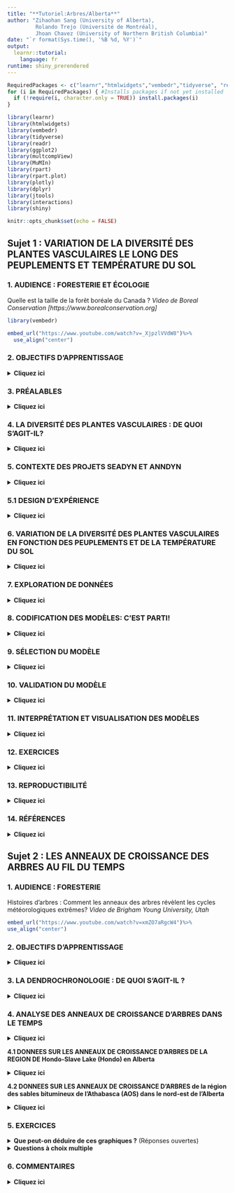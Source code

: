 ```yaml
---
title: "**Tutoriel:Arbres/Alberta**"
author: "Zihaohan Sang (University of Alberta),
         Rolando Trejo (Université de Montréal),
         Jhoan Chavez (University of Northern British Columbia)"
date: "`r format(Sys.time(), '%B %d, %Y')`"
output: 
  learnr::tutorial:
    language: fr
runtime: shiny_prerendered
---
```

  
  
```r
RequiredPackages <- c("learnr","htmlwidgets","vembedr","tidyverse", "readr","ggplot2","multcompView","MuMIn","rpart","rpart.plot","plotly","dplyr","jtools","interactions","shiny")
for (i in RequiredPackages) { #Installs packages if not yet installed
  if (!require(i, character.only = TRUE)) install.packages(i)
}

library(learnr)
library(htmlwidgets)
library(vembedr)
library(tidyverse)
library(readr)
library(ggplot2)
library(multcompView)
library(MuMIn)
library(rpart)
library(rpart.plot)
library(plotly)
library(dplyr)
library(jtools)
library(interactions)
library(shiny)

knitr::opts_chunk$set(echo = FALSE)
```



## **Sujet 1 : VARIATION DE LA DIVERSITÉ DES PLANTES VASCULAIRES LE LONG DES PEUPLEMENTS ET TEMPÉRATURE DU SOL**

### **1. AUDIENCE : FORESTERIE ET ÉCOLOGIE** 

Quelle est la taille de la forêt boréale du Canada ? *Video de Boreal Conservation [https://www.borealconservation.org]*
  
```r
library(vembedr)
```

```r
embed_url("https://www.youtube.com/watch?v=_XjpzlVVdW8")%>%
  use_align("center")
```


### **2. OBJECTIFS D'APPRENTISSAGE**

<details>
  <summary> **Cliquez ici** </summary>
  <p>  
  
  1. Vous comprendrez pourquoi la biologie et les statistiques peuvent bien se mélanger ensemble. 

2. Vous serez en mesure de comprendre comment mettre en œuvre la régression linéaire appliquée à la richesse des espèces en fonction d'au moins deux variables indépendantes.

</details>

### **3. PRÉALABLES**

  <details>
  <summary> **Cliquez ici** </summary>
  <p> 
  
   **3.1 Une introduction à la régression linéaire**:https://www.youtube.com/watch?v=gb4qqX4uhYA


   **3.2 Comment lire un boxplot?**:https://www.youtube.com/watch?v=7UK2DK7rblw


   **3.3 La courbe de Bell (distribution normale/gaussienne)**:https://www.youtube.com/watch?v=DJzmb7hGmeM


   **3.4 Qu'est-ce qu'un graphique résiduel?**:https://www.youtube.com/watch?v=J5gRckrv44c

</details>


### **4. LA DIVERSITÉ DES PLANTES VASCULAIRES : DE QUOI S'AGIT-IL?**
  
  <details>
  <summary> **Cliquez ici** </summary>
  <p>  
  La diversité est un concept clé en biologie. Si vous vous êtes demandé quel est le lien entre la richesse en espèces des plantes par rapport à l'espace et à l'environnement, vous êtes au bon endroit pour acquérir les concepts biologiques et statistiques de base. Il existe plus de 352 000 (391 000 selon Jin et Qian, 2019) espèces de plantes vasculaires dans le monde. Plus de 95 % des plantes vasculaires sont des plantes à fleurs, également appelées angiospermes (par exemple, les graminées, les orchidées, les érables). Les autres types de plantes vasculaires sont les gymnospermes (arbres à cônes, par exemple les pins, les épicéas) et les plantes sans graines (par exemple les fougères) (voir la figure des plantes vasculaires ci-dessous). 5111 espèces de plantes vasculaires ont été trouvées au Canada (CCCEP, 2010). Une telle quantité de types et de formes de vie invite définitivement les biologistes à s'interroger sur le fonctionnement de la diversité dans la nature.


```r
htmltools::img(
				src = "https://github.com/Living-Data-Tutorials/website/blob/main/_lessons/2022-04-07-alberta-trees-tutorial/Vascular_Plants.png?raw=true", height = "500px", width = "100%", `data-external` = "1"
			)
```
*Images de «The Gymnosperm Database» et «Go Botany (3.7)»*

  </details>

### **5. CONTEXTE DES PROJETS SEADYN ET ANNDYN**

<details>
  <summary> **Cliquez ici** </summary>
  <p> 
  
Un projet intéressant de surveillance de la diversité était la Dynamique saisonnière et annuelle des communautés végétales de la forêt boréale de l'Ouest canadien : un ensemble de données héritées couvrant quatre décennies. L'objectif principal des projets de recherche sur la dynamique saisonnière (SEADYN) et plus tard sur la dynamique annuelle (ANNDYN) était de documenter les changements saisonniers dans la composition végétale pendant la saison sans neige (mai à octobre) et les changements à plus long terme dans la mensuration de la végétation et de la forêt pour les sites de la forêt boréale en Alberta, au Canada, dominés par Pinus banksiana (Lamb.) (voir l'image centrale dans la figure ci-dessous). 


Deux régions ont été utilisées pour cette étude : la première c'est la région de Hondo-Slave Lake (ci-après, Hondo) en Alberta, qui a été étudiée de 1980 à 2015, et la deuxième c'est la région des sables bitumineux de l'Athabasca (ci-après, AOS) dans le nord-est de l'Alberta, qui a été étudiée de 1981 à 1984 et dont on pense qu'elle présente une pollution atmosphérique importante en raison du développement industriel régional (exploitation et traitement des sables bitumineux).


```r
htmltools::img(
				src = "https://github.com/RolandoTrejo/website/blob/main/_lessons/2022-04-07-alberta-trees-tutorial/Alberta_Project.png?raw=true", height = "500px", width = "100%", `data-external` = "1"
			)
```
*Image tirée des métadonnées des projets de recherche Dynamique saisonnière (SEADYN) et, plus tard, Dynamique annuelle (ANNDYN), Alberta*

  </details>
  
### **5.1 DESIGN D'EXPÉRIENCE** 
  
  <details>
  <summary> **Cliquez ici** </summary>
  <p>  
  
  La conception expérimentale consistait en des parcelles de 50x50 m subdivisées en 50 quadrants de 5x5 m. Les données provenant du suivi de Hondo peuvent nous permettre d'énoncer les questions relatives aux arbres concernant la température du sol et les peuplements.




```r
htmltools::img(
				src = "https://github.com/Living-Data-Tutorials/website/blob/main/_lessons/2022-04-07-alberta-trees-tutorial/Location.png?raw=true", height = "500px", width = "100%", `data-external` = "1"
			)
```
*Image tirée des métadonnées des projets de recherche Dynamique saisonnière (SEADYN) et, plus tard, Dynamique annuelle (ANNDYN), Alberta*

  </details>

### **6. VARIATION DE LA DIVERSITÉ DES PLANTES VASCULAIRES EN FONCTION DES PEUPLEMENTS ET DE LA TEMPÉRATURE DU SOL**

<details>
  <summary> **Cliquez ici** </summary>
  <p> 
  
L'Alberta, comprenant 660 000 km2, est une province canadienne diversifiée. Près de 2000 espèces de plantes vasculaires ont été recensées (dont près de 1500 indigènes) (Packer et Gould, 2017). Afin de révéler comment la biodiversité est liée à l'espace et à au moins une variable environnementale, nous nous concentrerons sur la compréhension de l'effet des sites et de la température du sol sur la richesse en espèces en 2010 en ce qui concerne uniquement les sites de Hondo de ce projet.Les sites de Hondo sont au nord d'Edmonton et à l'est du Petit Lac des Esclaves, Alberta (AB), Canada (panneau de carte en bas à droite). En 2010, la flore vasculaire de Hondo est composée de 131 espèces. Dans ces sites, le nombre maximum d'espèces trouvées entre 1980-2015 était de 215. En ce qui concerne la diversité des espèces, nous pouvons poser les questions suivantes :


     A. Peut-on expliquer la diversité vasculaire par la température du sol ? 
 
     B. Les peuplements sont-ils un meilleur prédicteur que la température du sol ? 
 
     C. Devons-nous considérer les deux variables ensemble pour comprendre la variation de la diversité des plantes vasculaires ? 
 
  </details>

### **7. EXPLORATION DE DONNÉES**

<details>
  <summary> **Cliquez ici** </summary>
  <p>  
  
Pour répondre à nos questions, nous utiliserons les données de deux ensembles de données différents provenant d'un suivi à long terme sur les arbres et les plantes en Alberta. Nous pouvons répondre à nos questions en utilisant les données d'une année spécifique. Dans ce tutoriel, nous utiliserons les données de 2010. Nous pouvons maintenant mieux comprendre la ligne de régression fournie par le graphique de la température du sol et de la richesse des espèces. Elle suit essentiellement une corrélation négative (plus d'espèces, moins de température du sol). En ce qui concerne le graphique boxplot, nous pouvons voir que les peuplements 5 et 6 contiennent plus d'espèces que les peuplements 3 et 4. Dans les peuplements 7 et 8, nous pouvons visualiser des valeurs extrêmes. 


**7.1. Variation de la richesse des espèces en fonction de la température du sol (°C)**

```r
# Variation de la richesse des espèces en fonction de la température du sol (°C)
Hondo_VascularCover_2010_CLEAN<-read.csv("https://raw.githubusercontent.com/Living-Data-Tutorials/website/main/_lessons/2022-04-07-alberta-trees-tutorial/Hondo_VascularCover_2010_CLEAN.csv", sep=";")
Hondo_SoilTemp_2010_CLEAN<- read.csv("https://raw.githubusercontent.com/Living-Data-Tutorials/website/main/_lessons/2022-04-07-alberta-trees-tutorial/Hondo_SoilTemp_2010_CLEAN.csv", sep=";")

SR_SoilTemp <- data.frame(stand=as.factor(Hondo_SoilTemp_2010_CLEAN$stand),
                          SR=Hondo_VascularCover_2010_CLEAN$SR,
                          temp_C=Hondo_SoilTemp_2010_CLEAN$temp_C)

bc <- plot_ly(SR_SoilTemp, x=~temp_C, y=~SR, type = "scatter", size=~SR, 
              color = 'Paired')%>% layout(title="",
              xaxis=list(title="Soil temperature (C)", showgrid = F),
              yaxis=list(title="Species richness", showgrid = F))

bc
```

**7.2. Variation de la richesse en espèces le long des peuplements**

```r
# Variation de la richesse en espèces le long des peuplements
bp <- plot_ly(SR_SoilTemp, y=~SR, color = ~as.factor(stand),symbol="stand", 
              type="box",boxpoints = "all",
              
              jitter = 0.4,pointpos = -1.8) %>% 
              layout(title = "", 
              xaxis = list(title = "Stand", showgrid = F),
              yaxis=list(title="Species richness", showgrid = F))

bp
```

**7.3. Fréquences d'espèces dans chaque classe d'abondance**

Nous connaissons déjà les tendences entre les peuplements, la température du sol et l'interaction. Mais, que nous disent les variables continues (richesse en espèces et température du sol) concernant leurs distributions de fréquence? 
  
  La richesse des espèces suit clairement une distribution normale.

```r
SRichness <- data.frame(SR=Hondo_VascularCover_2010_CLEAN$SR)
ab <- table(unlist(SRichness))
barplot(ab, las = 1, # make axis labels perpendicular to axis
        xlab = "Abundance class: species richness", ylab = "Frequency", # label axes
        col = grey(5:0/5)) # 5-colour gradient for the bars
```

**7.4. Fréquences de température du sol dans chaque classe d'abondance**

La température du sol ne suit pas nécessairement une distribution normale, mais il semble qu'on puisse le supposer.

```r
STemp <- data.frame(temp_C=Hondo_SoilTemp_2010_CLEAN$temp_C)
ab <- table(unlist(STemp))
barplot(ab, las = 1, # make axis labels perpendicular to axis
        xlab = "Abundance class: soil temperature", ylab = "Frequency", # label axes
        col = grey(5:0/5)) # 5-colour gradient for the bars
```

</details>
  
  ### **8. CODIFICATION DES MODÈLES: C'EST PARTI!**
  
  <details>
  <summary> **Cliquez ici** </summary>
  <p> 
  
  Afin de comprendre comment la température du sol en Celsius et le peuplement (x = variable indépendante) peuvent affecter la biodiversité, nous pouvons créer cinq modèles différents contenant la richesse en espèces comme variable de réponse (y = variable dépendante). 

```r
# Species richness as function of soil temperature (C) alone
M1 <- lm(SR ~ temp_C,data = SR_SoilTemp)  
# Species richness as function of peuplement alone
M2 <-lm(SR ~ stand,data = SR_SoilTemp)    
# Species richness as function of soil temperature (C) plus peuplement, and soil temperature-peuplement interaction
M3 <- lm(SR ~ temp_C*stand,data = SR_SoilTemp)
# Species richness as function of soil temperature (C) and peuplement
M4 <- lm(SR ~ temp_C+stand,data = SR_SoilTemp)
# Species richness as function of soil temperature-peuplement interaction alone
M5 <- lm(SR ~ temp_C:stand,data = SR_SoilTemp)
```

```
# Richesse des espèces en fonction de la température du sol (C) toute seule
M1 <- lm(SR ~ temp_C,data = SR_SoilTemp)  
# La richesse des espèces en fonction du peuplement tout seul
M2 <-lm(SR ~ stand,data = SR_SoilTemp)    
# Richesse en espèces en fonction de la température du sol (C), du peuplement et de l'interaction entre la température du sol et le peuplement.
M3 <- lm(SR ~ temp_C*stand,data = SR_SoilTemp)
# Richesse en espèces en fonction de la température du sol (C) et du peuplement
M4 <- lm(SR ~ temp_C+stand,data = SR_SoilTemp)
# La richesse des espèces en fonction de l'interaction température du sol-peuplement
M5 <- lm(SR ~ temp_C:stand,data = SR_SoilTemp)
```
</details>
  
  ###  **9. SÉLECTION DU MODÈLE**
  
  <details>
  <summary> **Cliquez ici** </summary>
  <p> 
  
  En ce qui concerne les modèles associés à la richesse en espèces en fonction de la température du sol et du peuplement, pouvons-nous utiliser ces résultats pour formuler nos conclusions écologiques ? Est-ce que la combinaison de la température du sol et du peuplement peut révéler un modèle caché par la modélisation indépendante des deux variables? Nous pouvons utiliser l'approche AICc et R carré pour sélectionner le meilleur modèle. Ici, nous pouvons voir que les modèles M2 et M4 sont les meilleures options suivant une approche lm avec effets fixes. Cependant, le modèle M4 présente un R carré réduit. Le modèle M2, uniquement la richesse en espèces en fonction du peuplement, présente un AIC plus faible et un R carré plus élevé.

```r
R2_adjusted <- c(summary(M1)$adj.r.squared,
                 summary(M2)$adj.r.squared,
                 summary(M3)$adj.r.squared,
                 summary(M4)$adj.r.squared,
                 summary(M5)$adj.r.squared)
r2 <- c(summary(M1)$r.squared,
        summary(M2)$r.squared,
        summary(M3)$r.squared,
        summary(M4)$r.squared,
        summary(M5)$r.squared)
library(MuMIn)
AIC.table  <- MuMIn::model.sel( M1, M2, M3, M4, M5)
AIC.table <- AIC.table[ , c("df", "logLik", "AICc", "delta")]

Model_summary<-data.frame(R2_adjusted,r2,AIC.table)
Model_summary
```
df est les degrés de liberté,
logLik est la log-vraisemblance, et
delta est la différence AICc avec la valeur la plus faible.

Nous pouvons employer le modèle M2 pour voir comment il fonctionne la richesse en espèces en fonction des peuplements. Nous pouvons identifier le modèle M2 comme étant le meilleur en fonction de son AICc et de son R carré les plus faibles. Mais, avant d'effectuer une analyse de la variance et une comparaison post-hoc des moyennes, nous devons vérifier les hypothèses de base du modèle de régression linéaire

```
# La richesse en espèces en fonction du peuplement
M2 <-lm(SR ~ stand,data = SR_SoilTemp)  
```
</details>
  
  
  ### **10. VALIDATION DU MODÈLE**
  
  <details>
  <summary> **Cliquez ici** </summary>
  <p> 
  
  **10.1. Homogénéité de la variance**
  
  Graphic des valeurs prédites par rapport aux valeurs résiduelles

```r
M2 <-lm(SR ~ stand,data = SR_SoilTemp) 
plot(resid(M2) ~ fitted(M2),
     xlab = 'Predicted values',
     ylab = 'Normalized residuals')
abline(h = 0, lty = 2)
```

Test d'homogénéité de la variance

```r
# Test d'homogénéité de la variance
bartlett.test(SR ~ stand,data = SR_SoilTemp) # We have homogeneity of variance (p-value = 0.1793)
```

Il y a une dispersion homogène des résidus en ce qui concerne le graphique et le test d'homogénéité de la variance (p-value = 0.1793). *L'hypothèse est respectée!*
  
  **10.2. Indépendance des résidus du modèle**
  
  Vérification de l'indépendance des résidus du modèle avec les peuplements

```r

boxplot(resid(M2) ~ stand, data = SR_SoilTemp,
        xlab = "Stand", ylab = "Normalized residuals")
abline(h = 0, lty = 2)
```

Dispersion homogène des résidus autour de 0 et aucune tendance des résidus en fonction de la variable. *L'hypothèse est respectée!*
  
  **10.3. Normalité des résidus de modèle**
  
  Histogramme des résidus du modèle
```r
hist(resid(M2)) # Histogram of residuals
```

Test de Shapiro pour vérifier la normalité des résidus

```r
# Shapiro test to check normality
M2 <-lm(SR ~ stand,data = SR_SoilTemp)
ANOVA_M2=aov(M2)
shapiro.test(ANOVA_M2$residuals) # The errors follow a normal distribution (p-value = 0.2401)
```

Les résidus suivent une distribution normale au regard de l'histogramme et du test de Shapiro (p-value = 0.2401).*L'hypothèse est respectée!*
  
  </details>
  
  ### **11. INTERPRÉTATION ET VISUALISATION DES MODÈLES**
  
  <details>
  <summary> **Cliquez ici** </summary>
  <p> 
  
  **La richesse en espèces en fonction du peuplement**
  
  Une fois que nous avons corroboré les hypothèses de base du modèle de régression linéaire, nous pouvons continuer avec l'interprétation et la visualisation du modèle. Il existe des différences significatives entre les peuplements (p < 2,2e-16). Les peuplements 3 et 4 sont associés à une moindre richesse en espèces que les peuplements 5 et 6.

```r

M2 <-lm(SR ~ stand,data = SR_SoilTemp)
ANOVA_M2=aov(M2) # There are significant differences among stands (p < 2.2e-16)
summary(ANOVA_M2)
```

```r
ANOVA=aov(M2)
# Tukey test to study each pair of treatment :
TUKEY <- TukeyHSD(x=ANOVA, "stand", conf.level=0.95)

# Group the treatments that are not different each other together.
generate_label_df <- function(TUKEY, variable){
  
  # Extract labels and factor levels from Tukey post-hoc 
  Tukey.levels <- TUKEY[[variable]][,4]
  Tukey.labels <- data.frame(multcompLetters(Tukey.levels)['Letters'])
  
  # Put the labels in the same order as in the boxplot :
  Tukey.labels$stand=rownames(Tukey.labels)
  Tukey.labels=Tukey.labels[order(Tukey.labels$stand) , ]
  return(Tukey.labels)
}

# Apply the function on the dataset
LABELS <- generate_label_df(TUKEY , "stand")


# A panel of colors to draw each group with the same color :
my_colors <- c( 
  rgb(143,199,74,maxColorValue = 255),
  rgb(242,104,34,maxColorValue = 255), 
  rgb(111,145,202,maxColorValue = 255),
  rgb(144,108,84,maxColorValue = 255),
  rgb(144,108,84,maxColorValue = 255),
  rgb(143,199,74,maxColorValue = 255),
  rgb(143,199,74,maxColorValue = 255))

# Draw the basic boxplot
a <- boxplot(SR_SoilTemp$SR ~ SR_SoilTemp$stand , ylim=c(min(SR_SoilTemp$SR) , 1.1*max(SR_SoilTemp$SR)) , 
             col=my_colors[as.numeric(LABELS[,1])] , ylab="Species richness" , main="",xlab="Stand")

# It writes the letter over each box. Over is how high letters are written.
over <- 0.1*max( a$stats[nrow(a$stats),] )

#Add the labels
#text( c(1:nlevels(SR_SoilTemp$stand)) , a$stats[nrow(a$stats),]+over , LABELS[,1], 
 #     col=my_colors[as.numeric(LABELS[,1])] )
```

Des couleurs différentes dans les peuplements signifient des différences statistiques.

  </details>
  
### **12. EXERCICES**

<details>
  <summary> **Cliquez ici** </summary>
  <p>  
  
**12.1. RICHESSE EN ESPÈCES EN FONCTION DE LA TEMPÉRATURE DU SOL (°C)**

Exécutez le code suivant et répondez à la question ci-dessous. Ici, nous utilisons le modèle un (M1) correspondant à la richesse en espèces en fonction de la température du sol (C) pour vérifier s'il existe une relation entre la richesse en espèces et la température du sol. Nous considérerons que les hypothèses de base du modèle sont respectées.

```r
# Importing data
Hondo_VascularCover_2010_CLEAN<-read.csv("https://raw.githubusercontent.com/Living-Data-Tutorials/website/main/_lessons/2022-04-07-alberta-trees-tutorial/Hondo_VascularCover_2010_CLEAN.csv", sep=";")
Hondo_SoilTemp_2010_CLEAN<- read.csv("https://raw.githubusercontent.com/Living-Data-Tutorials/website/main/_lessons/2022-04-07-alberta-trees-tutorial/Hondo_SoilTemp_2010_CLEAN.csv", sep=";")

# Merging data
SR_SoilTemp <- data.frame(stand=as.factor(Hondo_SoilTemp_2010_CLEAN$stand),
                          SR=Hondo_VascularCover_2010_CLEAN$SR,
                          temp_C=Hondo_SoilTemp_2010_CLEAN$temp_C)

# Species richness as function of soil temperature (C)
M1 <- lm(SR ~ temp_C,data = SR_SoilTemp) 
# Residuals and coefficients of the model
(summ_M1 <- summary(M1)) #
# Simplified ggplot theme
library(ggplot2)
fig <- theme_bw() +
  theme(panel.grid.minor=element_blank(),
        panel.grid.major=element_blank(),
        panel.background=element_blank()) +
  theme(strip.background=element_blank(),
        strip.text.y = element_text()) +
  theme(legend.background=element_blank()) +
  theme(legend.key=element_blank()) +
  theme(panel.border = element_rect(colour="black", fill=NA))
# Plot
plot <- ggplot(aes(temp_C, SR), data = SR_SoilTemp)
Plot_AllData <- plot + geom_point() +
  xlab("Soil temperature (C)") +
  ylab("Species richness") +
  labs(title = "All data") + fig

# Add regression lines with the intercepts specific to each stand

Plot_AllData +
  geom_abline(intercept = 23.8756 ,
              slope     = -0.3346, col = "coral2")


```

Vérifiez le graphique, puis la p-value de la température du sol (temp_C). Répondez à la question suivante :
  
```r
quiz(
  question("**Quelle est la relation entre la richesse des espèces et la température du sol ?**",
           answer("Plus de richesse d'espèces, plus de température du sol"),
           answer("Plus de richesse d'espèces, moins de température du sol", correct = TRUE),
           answer("La relation n'est pas significative"),
           answer("Aucune des réponses ci-dessus n'est correcte")
  )
)
```

**12.2 RELATION LINÉAIRE OU NON LINÉAIRE**
  
  Exécutez le code suivant. Observez ensuite le tableau AIC et la visualisation graphique. 

```r

# Data
x <- c(1.1,1.2,0.7,3.4,3.6,2.7,5.2,5.3,4.7,7.3,7.5,6.7,9.4,9.1,8.9,11.3,10.7,11)
y_response <- c(0.8,0.7,1.2,9.1,8.7,9.3,25.3,25.8,24.2,50,48.5,51,81.1,80.8,81.2,121.5,121,120.7)
Linear_not_linear <- data.frame(x,y_response)

# Linear model or not?
library(mgcv)
linear_model <- gam(y_response  ~ x, data = Linear_not_linear)
smooth_model <- gam(y_response  ~ s(x), data = Linear_not_linear)
AIC(linear_model, smooth_model)

# Visualization
library(ggplot2)
p1<-ggplot(Linear_not_linear, aes(x = x, y = y_response )) +
  geom_point() +
  geom_line(colour = "red", size = 1.2,
            aes(y = fitted(linear_model))) +
  xlab("x") +
  ylab("y") +
  labs(title = "Linear model or not?")+
  geom_line(colour = "blue", size = 1.2,
            aes(y = fitted(smooth_model))) +
  theme_bw()

p1

```

Vous pouvez voir que l'AIC et la tendance du GAM justifient que l'ajout d'une fonction de lissage améliore la performance du modèle. La non-linéarité est alors soutenue par ces données.

Maintenant, explorons notre relation réelle entre la richesse des espèces et les données de température du sol. Suivez les étapes suivantes :

1. Codez vous-même : Utilisez et adaptez le code R des sections 12.1 et 12.2 pour vérifier la linéarité.

2. Utilisez le code du Hint : Cliquez sur Hint pour revoir et coller le code. Exécutez le code.

```r

```

```r
# Data
Hondo_VascularCover_2010_CLEAN<-read.csv("https://raw.githubusercontent.com/Living-Data-Tutorials/website/main/_lessons/2022-04-07-alberta-trees-tutorial/Hondo_VascularCover_2010_CLEAN.csv", sep=";")
Hondo_SoilTemp_2010_CLEAN<- read.csv("https://raw.githubusercontent.com/Living-Data-Tutorials/website/main/_lessons/2022-04-07-alberta-trees-tutorial/Hondo_SoilTemp_2010_CLEAN.csv", sep=";")
SR_SoilTemp <- data.frame(stand=as.factor(Hondo_SoilTemp_2010_CLEAN$stand),
                          SR=Hondo_VascularCover_2010_CLEAN$SR,
                          temp_C=Hondo_SoilTemp_2010_CLEAN$temp_C)

# Linear model or not?
library(mgcv)
linear_model <- gam(SR  ~ temp_C, data = SR_SoilTemp)
smooth_model <- gam(SR  ~ s(temp_C), data = SR_SoilTemp)
AIC(linear_model, smooth_model)

# Visualization
library(ggplot2)
Non_linear<-ggplot(SR_SoilTemp, aes(x = temp_C, y = SR )) +
  geom_point() +
  xlab("Soil temperature (C)") +
  ylab("Species richness") +
  labs(title = "Smooth model curve: Linear model or not?")+
  geom_line(colour = "blue", size = 1.2,
            aes(y = fitted(smooth_model))) +
  theme_bw()

Non_linear

Linear<-ggplot(SR_SoilTemp, aes(x = temp_C, y = SR )) +
  geom_point() +
  geom_line(colour = "red", size = 1.2,
            aes(y = fitted(linear_model))) +
  xlab("Soil temperature (C)") +
  ylab("Species richness") +
  labs(title = "Linear model line:Linear model or not?")+
  theme_bw()

Linear
```

```r
quiz(
  question("**Peut-on utiliser la régression linéaire pour modéliser la relation entre la richesse des espèces et la température du sol?**",
    answer("La non-linéarité est soutenue par ces données"),
    answer("Il est difficile de tirer des conclusions"),
    answer("La linéarité est confirmée par ces données", correct = TRUE),
    answer("Aucune des réponses ci-dessus n'est correcte")
  )
  )
```

**12.3. MODÈLE AVEC INTERACTION**

Situation : nous souhaitons modéliser la richesse en espèces de Hondo en fonction de la température (c'est notre principal prédicteur d'intérêt) mais nous ne savons pas si nous devons considérer le peuplement comme une autre variable importante dans le modèle. Observez les graphiques suivants (modèle M1, M3 et M4) puis le R au carré et l'AICc dans le tableau récapitulatif. Répondez aux questions ci-dessous.

**12.3.1. Richesse en espèces en fonction de la température du sol (°C), du peuplement et de l'interaction entre la température du sol et le peuplement.**

```r
# Species richness as function of soil temperature (C)
M1 <- lm(SR ~ temp_C,data = SR_SoilTemp) 
# Simplified ggplot theme
fig <- theme_bw() +
  theme(panel.grid.minor=element_blank(),
        panel.grid.major=element_blank(),
        panel.background=element_blank()) +
  theme(strip.background=element_blank(),
        strip.text.y = element_text()) +
  theme(legend.background=element_blank()) +
  theme(legend.key=element_blank()) +
  theme(panel.border = element_rect(colour="black", fill=NA))
# Plot
plot <- ggplot(aes(temp_C, SR), data = SR_SoilTemp)
Plot_AllData <- plot + geom_point(color="blue") +
  xlab("Soil temperature (C)") +
  ylab("Species richness") +
  labs(title = "M1 model") + fig

Plot_AllData +
  geom_abline(intercept = 23.8756 ,
              slope     = -0.3346, col = "coral2")
```

**12.3.2. Richesse en espèces en fonction de la température du sol (°C), du peuplement et de l'interaction entre la température du sol et le peuplement.**

```r
M3 <- lm(SR ~ temp_C*stand,data = SR_SoilTemp)
interact_plot(M3, pred = temp_C, modx = stand, x.label = "Soil temperature (C)", y.label = "Species richness",
              main.title = "M3 model",  legend.main = "Stand",plot.points = TRUE)


```

**12.3.3. Richesse en espèces en fonction de la température du sol (°C) et du peuplement**

```r
M4 <- lm(SR ~ temp_C+stand,data = SR_SoilTemp) 
interact_plot(M4, pred = temp_C, modx = stand, x.label = "Soil temperature (C)", y.label = "Species richness",
              main.title = "M4 model",  legend.main = "Stand",plot.points = TRUE)
```

```r
R2_adjusted <- c(summary(M1)$adj.r.squared,
                 summary(M3)$adj.r.squared,
                 summary(M4)$adj.r.squared)
r2 <- c(summary(M1)$r.squared,
        summary(M3)$r.squared,
        summary(M4)$r.squared)
library(MuMIn)
AIC.table  <- MuMIn::model.sel( M1, M3, M4)
AIC.table <- AIC.table[ , c("df", "logLik", "AICc", "delta")]

Model_summary<-data.frame(R2_adjusted,r2,AIC.table)
Model_summary
```
df est les degrés de liberté,
logLik est la log-vraisemblance, et
delta est la différence AICc avec la valeur la plus basse

```r
quiz(
  question("En ce qui concerne le R² et les graphiques, quel est le meilleur modèle ?",
    answer("Modèle M3",correct = TRUE),
    answer("Modèle M1"),
    answer("Modèle M4"),
    answer("Tous les modèles sont les meilleurs")
  )
)
```

  </details>
  
### **13. REPRODUCTIBILITÉ**

<details>
  <summary> **Cliquez ici** </summary>
  <p>  
  
Les graphiques et les résultats présentés dans ce tutoriel ont été obtenus en utilisant des données historiques sur la température du sol et des ensembles de données sur la diversité vasculaire des sites de Hondo. Les données sont disponibles à l'adresse  [https://dataverse.scholarsportal.info/dataset.xhtml?persistentId=doi:10.5683/SP3/PZCAVE].Nous avons importé les ensembles de données originaux à partir de la fonction Import dans R Studio.

```
Hondo_VascularCover_1980_2015 # Historical
str(Hondo_VascularCover_1980_2015)
Hondo_SoilTemp_1980_2010 # Historical soil temperature
str(Hondo_SoilTemp_1980_2010)
```
**13.1 Manipulation de données**

1.Générer un sous-ensemble de données ne considérant que les données de 2010 pour simplifier les analyses statistiques. Il est important de se concentrer sur le cœur de la richesse des espèces : concept écologique lié à l'espace et à l'environnement.

```
Hondo_VascularCover_2010 <- subset(Hondo_VascularCover_1980_2015,year== "2010" )  # Selecting from one category in rows
Hondo_SoilTemp_2010 <- subset(Hondo_SoilTemp_1980_2010,year== "2010" )
```

2. Sauvegardez les données des sous-ensembles 2010 dans l'ordinateur pour les nettoyer et les rendre propres à travailler dans R.
```
write.csv(x=Hondo_VascularCover_2010,file="Hondo_VascularCover_2010.csv", row.names=FALSE) # Export data in csv format
write.csv(x=Hondo_SoilTemp_2010,file="Hondo_SoilTemp_2010.csv", row.names=FALSE) 
```

3. Ouvrez les sous-ensembles 2010 dans excel et ordonnez les données par peuplement (stand) et quarant (quad), puis corroborer la correspondance parfaite dans l'ordre.

```r
Hondo_VascularCover_2010_CLEAN<-read.csv("https://raw.githubusercontent.com/Living-Data-Tutorials/website/main/_lessons/2022-04-07-alberta-trees-tutorial/Hondo_VascularCover_2010_CLEAN.csv", sep=";")
Hondo_SoilTemp_2010_CLEAN<- read.csv("https://raw.githubusercontent.com/Living-Data-Tutorials/website/main/_lessons/2022-04-07-alberta-trees-tutorial/Hondo_SoilTemp_2010_CLEAN.csv", sep=";")

```

4. Générer un nouveau table de données résumant le peuplement, le quadrant, la température du sol et la richesse des espèces. Vous pouvez voir ici que les quadrants et les peuplements ont été fusionnés de manière adéquate.

```r
SR_SoilTemp <- data.frame(stand=as.factor(Hondo_SoilTemp_2010_CLEAN$stand),
                          stand2=as.factor(Hondo_VascularCover_2010_CLEAN$stand),
                          quad=Hondo_SoilTemp_2010_CLEAN$quad,
                          quad2=Hondo_VascularCover_2010_CLEAN$quad,
                          SR=Hondo_VascularCover_2010_CLEAN$SR,
                          temp_C=Hondo_SoilTemp_2010_CLEAN$temp_C)
```

</details>
  
### **14. RÉFÉRENCES**

<details>
  <summary> **Cliquez ici** </summary>
  <p>  
  
Hesketh, A., Loesberg, J., Bledsoe, E., Karst, J., & Macdonald, E. (2021). Seasonal and annual dynamics of western Canadian boreal forest plant communities: A legacy dataset spanning four decades [Data set]. Scholars Portal Dataverse. https://doi.org/10.5683/SP3/PZCAVE

Canadian Endangered Species Conservation Council(CESCC). 2010. Wild Species 2010: The general status of Species in Canada.

Jin, Y., and Qian, H. 2019. V.PhyloMaker: an R package that can generate very large phylogenies for vascular plants. Ecography, 42: 1353: 1359.

Packer, J.G., and Gould, A.J. 2017. Vascular plants of Alberta, part 1: Ferns, Fern Allies, Gymnosperms, and monocots. University of Calgary Press. 281 pages.

Earle, C.J. 2021.The Gymnossperm Database. Consulted on April 7, 2022:[https://www.conifers.org/zz/gymnosperms.php].
Go Botany (3.7). 2022. Native Plant Trust. Consulted on April 7, 2022: [https://gobotany.nativeplanttrust.org]
  </details>
  
  
## **Sujet 2 : LES ANNEAUX DE CROISSANCE DES ARBRES AU FIL DU TEMPS**

### **1. AUDIENCE : FORESTERIE** 

Histoires d'arbres : Comment les anneaux des arbres révèlent les cycles météorologiques extrêmes? *Video de Brigham Young University, Utah*

```r
embed_url("https://www.youtube.com/watch?v=xmZO7aRgcW4")%>%
use_align("center")
```
                 

### **2. OBJECTIFS D'APPRENTISSAGE**

<details>
  <summary> **Cliquez ici** </summary>
  <p>  
  
 1. À la fin de ce tutoriel, vous serez en mesure d'explorer les modèles d'anneaux des arbres au fil du temps. Peut-être, quelque chose de caché se trouve là ! 

 2. Ce tutoriel a pour but d'aider les étudiants à se familiariser avec les données et à appliquer leur bagage académique en examinant des données traitées qui aboutissent à un questionnement.
 
</details>

### **3. LA DENDROCHRONOLOGIE : DE QUOI S'AGIT-IL ?**

<details>
  <summary> **Cliquez ici** </summary>
  <p>  
  
Un concept intéressant en biologie, et plus encore en foresterie, est la dynamique des cernes de croissance des arbres dans le temps. La dendrochronologie est la datation et l'étude des cernes de croissance annuels des arbres (voir https://ltrr.arizona.edu/about/treerings). La datation et l'étude des cernes de croissance annuels nous permettent de faire des inférences dans d'autres domaines d'étude des arbres, par exemple en reliant la dendrochronologie à la météo. Ici, la dendroclimatologie étudie et utilise les cernes de croissance pour reconstituer les variations passées du climat (Fritts. 1987). Étant donné que des cernes de croissance annuels bien définis peuvent être observés dans le bois (cernes) de nombreuses espèces d'arbres de forêts tempérées à travers le monde, dans certaines circonstances, ces cernes de croissance contiennent des informations utiles sur les conditions environnementales variables qui affectent leur croissance comme les changements de température et l'humidité ainsi que les caractéristiques de l'arbre (âge et taille), selon l'espèce et la latitude pour lesquelles d'autres analyses de données (données climatiques) doivent être incluses (Tumajer, J., & Lehejček, J. 2019).  

</details>

### **4. ANALYSE DES ANNEAUX DE CROISSANCE D'ARBRES DANS LE TEMPS**

<details>
  <summary> **Cliquez ici** </summary>
  <p>  

Traçons quelques graphiques. C'est possible de tracer la largeur moyenne des anneux de croissance (mm) dans l'axe y en fonction du temps (année) dans l'axe x (voir ligne rouge). Mais nous pouvons également tracer la largeur moyenne des anneux (mm) dans l'axe y en fonction du temps (année) dans l'axe x, en considérant simultanément les peuplements (voir lignes grises). Avez-vous des idées sur ce que ces tendances pourraient nous dire ?

   </details>

**4.1 DONNEES SUR LES ANNEAUX DE CROISSANCE D'ARBRES DE LA REGION DE Hondo-Slave Lake (Hondo) en Alberta**

<details>
  <summary> **Cliquez ici** </summary>
  <p>  

```r

# Bibliothèques
library(tidyverse)
library(readr)
library(dplyr)
library(ggplot2)

# Sites AOS
# for BP, JS, LF, ML, OI, SA, WO, WY peuplements

# Fichiers
aos_files <- c("https://raw.githubusercontent.com/Living-Data-Tutorials/website/main/_lessons/2022-04-07-alberta-trees-tutorial/AOS_Dendrochronology_1983%20-%20BP.csv",
               "https://raw.githubusercontent.com/Living-Data-Tutorials/website/main/_lessons/2022-04-07-alberta-trees-tutorial/AOS_Dendrochronology_1983%20-%20JS.csv",
               "https://raw.githubusercontent.com/Living-Data-Tutorials/website/main/_lessons/2022-04-07-alberta-trees-tutorial/AOS_Dendrochronology_1983%20-%20LF.csv",
               "https://raw.githubusercontent.com/Living-Data-Tutorials/website/main/_lessons/2022-04-07-alberta-trees-tutorial/AOS_Dendrochronology_1983%20-%20ML.csv",
               "https://raw.githubusercontent.com/Living-Data-Tutorials/website/main/_lessons/2022-04-07-alberta-trees-tutorial/AOS_Dendrochronology_1983%20-%20OI.csv",
               "https://raw.githubusercontent.com/Living-Data-Tutorials/website/main/_lessons/2022-04-07-alberta-trees-tutorial/AOS_Dendrochronology_1983%20-%20SA.csv",
               "https://raw.githubusercontent.com/Living-Data-Tutorials/website/main/_lessons/2022-04-07-alberta-trees-tutorial/AOS_Dendrochronology_1983%20-%20WO.csv",
               "https://raw.githubusercontent.com/Living-Data-Tutorials/website/main/_lessons/2022-04-07-alberta-trees-tutorial/AOS_Dendrochronology_1983%20-%20WY.csv"
               )

# Visualisation
aos_dt <-
  do.call(rbind,
          lapply(aos_files, read.csv))
summary(aos_dt)
table(aos_dt$stand)
aos_dt %>% group_by(year, stand) %>%
  summarise(avg_ring_width_mm = mean(ring_width_mm),
            n = n()) %>%
  ggplot(aes(x = year, y = avg_ring_width_mm)) +
  geom_point(data = aos_dt, aes(x = year, y = ring_width_mm), shape = 21,
             size= 2, color = 'gray50', alpha = .2) + geom_smooth(aes(group = stand), alpha = .2, color = 'gray40') +
  theme_bw() +
  facet_grid(~stand) +
  geom_smooth(data = aos_dt %>% select(-stand), aes(x = year, y = ring_width_mm),
              color = 'red', linetype = 'dashed')

```
</details>


**4.2 DONNEES SUR LES ANNEAUX DE CROISSANCE D'ARBRES de la région des sables bitumineux de l'Athabasca (AOS) dans le nord-est de l'Alberta**

<details>
  <summary> **Cliquez ici** </summary>
  <p>  
```r


# Bibliothèques
library(tidyverse)
library(readr)
library(dplyr)
library(ggplot2)

## Même chose pour HONDO
#n=1, 2, 3 peuplements

# Fichiers
hondo_files <- c("https://raw.githubusercontent.com/Living-Data-Tutorials/website/main/_lessons/2022-04-07-alberta-trees-tutorial/Hondo_Dendrochronology_1983%20-%20STAND%201.csv",
                 "https://raw.githubusercontent.com/Living-Data-Tutorials/website/main/_lessons/2022-04-07-alberta-trees-tutorial/Hondo_Dendrochronology_1983%20-%20STAND%202.csv",
                 "https://raw.githubusercontent.com/Living-Data-Tutorials/website/main/_lessons/2022-04-07-alberta-trees-tutorial/Hondo_Dendrochronology_1983%20-%20STAND%203.csv"
                 )
# Visualisation
hondo_dt <-
  do.call(rbind,
          lapply(hondo_files, read.csv)) %>%
  mutate(stand = factor(stand))

hondo_dt %>% group_by(year, stand) %>%
  summarise(avg_ring_width_mm = mean(ring_width_mm),
            n = n()) %>%
  ggplot(aes(x = year, y = avg_ring_width_mm)) +
  geom_point(data = hondo_dt, aes(x = year, y = ring_width_mm, group = stand), shape = 21,
             size= 2, color = 'gray50', alpha = .2) + 
  geom_smooth(aes(group = stand), alpha = .2, color = 'gray40') +
  theme_bw() +
  facet_grid(~stand) +
  geom_smooth(data = hondo_dt %>% select(-stand), aes(x = year, y = ring_width_mm),
              color = 'red', linetype = 'dashed')



```
</details>

### **5. EXERCICES**

<details>
  <summary> **Que peut-on déduire de ces graphiques ?** (Réponses ouvertes) </summary>
  <p> BINGO!!!: 
  
     1. La largeur des anneux de croissance des arbres diminue au fil du temps et les modèles changent selon un comportement oscillant, ce qui suggère que des facteurs externes (température, humidité) et internes (âge, latitude, espèces) affectent la croissance des arbres. 
     2.  Il semble que les peuplements suivent des tendances différents, peut-être ont-ils une composition différente?, ou pourquoi pas?, ils peuvent être plus ou moins diversifiés en espèces vasculaires affectant la croissance globale des arbres. 
     
  Comme vous pouvez le constater, les informations observées dans les graphiques peuvent nous apporter une réponse sur ce qui se passe dans la dynamique des anneux de croissance des arbres.   
  
</details>

<details>
  <summary> **Questions à choix multiple** </summary>
  <p>  
```r
quiz(
  question("**Qu'est-ce que la dendrochronologie?**",
    answer("Elle étudie la croissance en hauteur des plantes"),
    answer("Elle étudie les caractéristiques des anneaux de croissance en fonction des variations climatiques passées."),
    answer("Elle étudie et date les anneaux annuels des arbres", correct = TRUE),
    answer("Elle étudie la variation des espèces d'arbres dans le temps")
  ),
  question("Que signifient les lignes de regression grises dans les graphiques utilisés dans ce tutoriel ?",
    answer("Il s'agit de la tendance moyenne de la largeur de l'anneau variant dans le temps"),
    answer("Il s'agit de la tendance moyenne de la largeur de l'anneau qui varie au fil du temps."),
    answer("Il s'agit de la tendance moyenne de la largeur de l'anneau qui varie au fil du temps et des stands.", correct = TRUE),
    answer("Aucune des réponses ci-dessus n'est correcte")
  )
)
```
</details>


### **6. COMMENTAIRES**

<details>
  <summary> **Cliquez ici** </summary>
  <p>
  
Ce tutoriel a été créé en utilisant RStudio et RMarkdown. Le code complet permettant de reproduire les résultats et les graphiques fournis dans ce tutoriel est disponible dans le projet «the Living Data project» via la page GitHub.

```
library(learnr)
library(htmlwidgets)
library(vembedr)
library(tidyverse)
library(readr)
library(ggplot2)
library(multcompView)
library(MuMIn)
library(rpart)
library(rpart.plot)
library(plotly)
library(dplyr)
library(jtools)
library(interactions)
```
<details>

### **7. RÉFÉRENCES**


<details>
  <summary> **Cliquez ici** </summary>
  <p>  
Fritts, H. C. (1987). TREE-RING ANALYSISTree-ring analysis. In Climatology (pp. 858–875). Springer US. https://doi.org/10.1007/0-387-30749-4_182

Tumajer, J., & Lehejček, J. (2019). Boreal tree-rings are influenced by temperature up to two years prior to their formation: A trade-off between growth and reproduction? Environmental Research Letters, 14(12), 124024. https://doi.org/10.1088/1748-9326/ab5134

NOAA. . Picture Climate: How Can We Learn from Tree Rings? | National Centers for Environmental Information (NCEI) formerly known as National Climatic Data Center (NCDC). (n.d.). Retrieved 8 April 2022, from https://www.ncdc.noaa.gov/news/picture-climate-how-can-we-learn-tree-rings

Rivet, A., Payette, S., Berteaux, D., & Girard, F. (2017). Pines and porcupines: A tree-ring analysis of browsing and dynamics of an overmature pine forest. Canadian Journal of Forest Research, 47, 257–268. https://doi.org/10.1139/cjfr-2016-0214  
  </details>
## **English**

English version available on https://rtrejo.shinyapps.io/Biodiversity_Alberta
